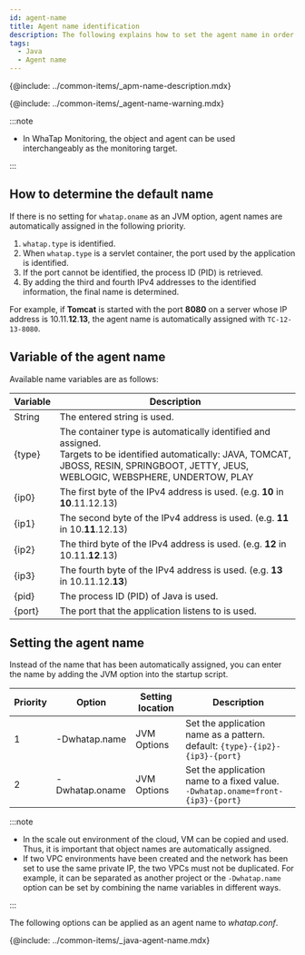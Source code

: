 ```yaml
---
id: agent-name
title: Agent name identification
description: The following explains how to set the agent name in order to identify the monitoring target.
tags:
  - Java
  - Agent name
---
```


{@include: ../common-items/_apm-name-description.mdx}

{@include: ../common-items/_agent-name-warning.mdx}

:::note

-   In WhaTap Monitoring, the object and agent can be used interchangeably as the monitoring target.

:::

## How to determine the default name

If there is no setting for `whatap.oname` as an JVM option, agent names are automatically assigned in the following priority.

1.  `whatap.type` is identified.
2.  When `whatap.type` is a servlet container, the port used by the application is identified.
3.  If the port cannot be identified, the process ID (PID) is retrieved.
4.  By adding the third and fourth IPv4 addresses to the identified information, the final name is determined.

For example, if **Tomcat** is started with the port **8080** on a server whose IP address is 10.11.**12**.**13**, the agent name is automatically assigned with `TC-12-13-8080`.

## Variable of the agent name

Available name variables are as follows:

| Variable | Description                                                                                                                                                                                         |
| -------- | --------------------------------------------------------------------------------------------------------------------------------------------------------------------------------------------------- |
| String   | The entered string is used.                                                                                                                                                                         |
| {type}   | The container type is automatically identified and assigned. <br/> Targets to be identified automatically: JAVA, TOMCAT, JBOSS, RESIN, SPRINGBOOT, JETTY, JEUS, WEBLOGIC, WEBSPHERE, UNDERTOW, PLAY |
| {ip0}    | The first byte of the IPv4 address is used. (e.g. **10** in **10**.11.12.13)                                                                                                                        |
| {ip1}    | The second byte of the IPv4 address is used. (e.g. **11** in 10.**11**.12.13)                                                                                                                       |
| {ip2}    | The third byte of the IPv4 address is used. (e.g. **12** in 10.11.**12**.13)                                                                                                                        |
| {ip3}    | The fourth byte of the IPv4 address is used. (e.g. **13** in 10.11.12.**13**)                                                                                                                       |
| {pid}    | The process ID (PID) of Java is used.                                                                                                                                                               |
| {port}   | The port that the application listens to is used.                                                                                                                                                   |

## Setting the agent name

Instead of the name that has been automatically assigned, you can enter the name by adding the JVM option into the startup script.

| Priority | Option           | Setting location   | Description                                                                         |
| -------- | ---------------- | ------------------ | ----------------------------------------------------------------------------------- |
| 1        | \-Dwhatap.name   | JVM Options        | Set the application name as a pattern. <br/>default: `{type}-{ip2}-{ip3}-{port}`    |
| 2        | \-Dwhatap.oname  | JVM Options        | Set the application name to a fixed value. <br/>`-Dwhatap.oname=front-{ip3}-{port}` |

:::note

-   In the scale out environment of the cloud, VM can be copied and used. Thus, it is important that object names are automatically assigned.
-   If two VPC environments have been created and the network has been set to use the same private IP, the two VPCs must not be duplicated. For example, it can be separated as another project or the `-Dwhatap.name` option can be set by combining the name variables in different ways.

:::

The following options can be applied as an agent name to _whatap.conf_.

{@include: ../common-items/_java-agent-name.mdx}  
